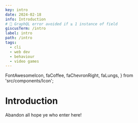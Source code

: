 ```yaml
---
key: intro
date: 2024-02-18
info: Introduction
# 🔔 GraphQL error avoided if ≥ 1 instance of field
giscusTerm: /intro
label: intro
path: /intro
tags:
  - cli
  - web dev
  - behaviour
  - video games
---
```


  FontAwesomeIcon,
  faCoffee,
  faChevronRight,
  faLungs,
} from 'src/components/Icon';

# Introduction

Abandon all hope ye who enter here!
